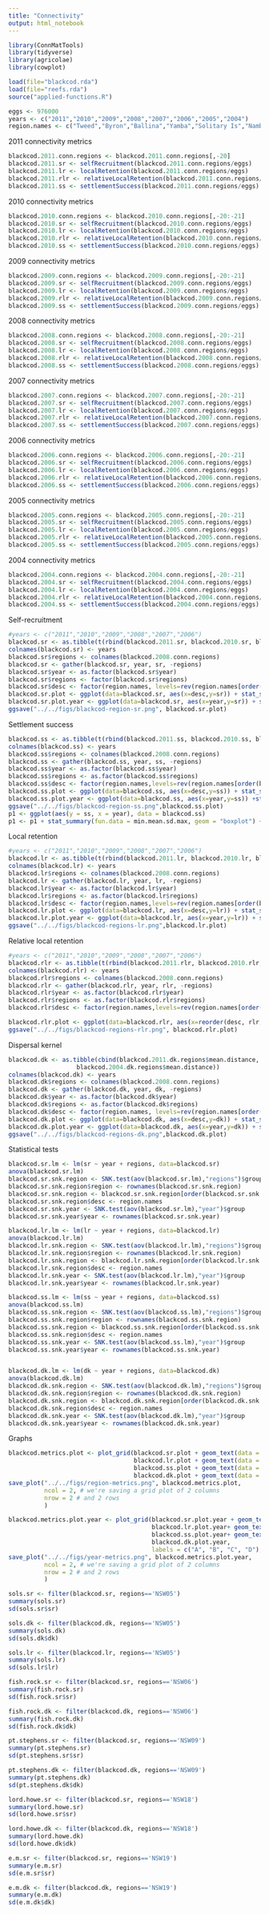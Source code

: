 ```yaml
---
title: "Connectivity"
output: html_notebook
---
```


```r
library(ConnMatTools)
library(tidyverse)
library(agricolae)
library(cowplot)
```

```r
load(file="blackcod.rda")
load(file="reefs.rda")
source("applied-functions.R")
```


```r
eggs <- 976000
years <- c("2011","2010","2009","2008","2007","2006","2005","2004")
region.names <- c("Tweed","Byron","Ballina","Yamba","Solitary Is","Nambucca","Pt Macquarie","Crowdy Bay","Pt Stephens","Newcastle","Sydney","Wollongong","Jervis Bay","Ulladulla","Batemans Bay","Merimbula","Eden","Lord Howe Is","E&M Reefs")
```


2011 connectivity metrics
```r
blackcod.2011.conn.regions <- blackcod.2011.conn.regions[,-20]
blackcod.2011.sr <- selfRecruitment(blackcod.2011.conn.regions/eggs)
blackcod.2011.lr <- localRetention(blackcod.2011.conn.regions/eggs)
blackcod.2011.rlr <- relativeLocalRetention(blackcod.2011.conn.regions/eggs)
blackcod.2011.ss <- settlementSuccess(blackcod.2011.conn.regions/eggs)
```

2010 connectivity metrics
```r
blackcod.2010.conn.regions <- blackcod.2010.conn.regions[,-20:-21]
blackcod.2010.sr <- selfRecruitment(blackcod.2010.conn.regions/eggs)
blackcod.2010.lr <- localRetention(blackcod.2010.conn.regions/eggs)
blackcod.2010.rlr <- relativeLocalRetention(blackcod.2010.conn.regions/eggs)
blackcod.2010.ss <- settlementSuccess(blackcod.2010.conn.regions/eggs)
```

2009 connectivity metrics
```r
blackcod.2009.conn.regions <- blackcod.2009.conn.regions[,-20:-21]
blackcod.2009.sr <- selfRecruitment(blackcod.2009.conn.regions/eggs)
blackcod.2009.lr <- localRetention(blackcod.2009.conn.regions/eggs)
blackcod.2009.rlr <- relativeLocalRetention(blackcod.2009.conn.regions/eggs)
blackcod.2009.ss <- settlementSuccess(blackcod.2009.conn.regions/eggs)
```

2008 connectivity metrics
```r
blackcod.2008.conn.regions <- blackcod.2008.conn.regions[,-20:-21]
blackcod.2008.sr <- selfRecruitment(blackcod.2008.conn.regions/eggs)
blackcod.2008.lr <- localRetention(blackcod.2008.conn.regions/eggs)
blackcod.2008.rlr <- relativeLocalRetention(blackcod.2008.conn.regions/eggs)
blackcod.2008.ss <- settlementSuccess(blackcod.2008.conn.regions/eggs)
```

2007 connectivity metrics
```r
blackcod.2007.conn.regions <- blackcod.2007.conn.regions[,-20:-21]
blackcod.2007.sr <- selfRecruitment(blackcod.2007.conn.regions/eggs)
blackcod.2007.lr <- localRetention(blackcod.2007.conn.regions/eggs)
blackcod.2007.rlr <- relativeLocalRetention(blackcod.2007.conn.regions/eggs)
blackcod.2007.ss <- settlementSuccess(blackcod.2007.conn.regions/eggs)
```

2006 connectivity metrics
```r
blackcod.2006.conn.regions <- blackcod.2006.conn.regions[,-20:-21]
blackcod.2006.sr <- selfRecruitment(blackcod.2006.conn.regions/eggs)
blackcod.2006.lr <- localRetention(blackcod.2006.conn.regions/eggs)
blackcod.2006.rlr <- relativeLocalRetention(blackcod.2006.conn.regions/eggs)
blackcod.2006.ss <- settlementSuccess(blackcod.2006.conn.regions/eggs)
```

2005 connectivity metrics
```r
blackcod.2005.conn.regions <- blackcod.2005.conn.regions[,-20:-21]
blackcod.2005.sr <- selfRecruitment(blackcod.2005.conn.regions/eggs)
blackcod.2005.lr <- localRetention(blackcod.2005.conn.regions/eggs)
blackcod.2005.rlr <- relativeLocalRetention(blackcod.2005.conn.regions/eggs)
blackcod.2005.ss <- settlementSuccess(blackcod.2005.conn.regions/eggs)
```

2004 connectivity metrics
```r
blackcod.2004.conn.regions <- blackcod.2004.conn.regions[,-20:-21]
blackcod.2004.sr <- selfRecruitment(blackcod.2004.conn.regions/eggs)
blackcod.2004.lr <- localRetention(blackcod.2004.conn.regions/eggs)
blackcod.2004.rlr <- relativeLocalRetention(blackcod.2004.conn.regions/eggs)
blackcod.2004.ss <- settlementSuccess(blackcod.2004.conn.regions/eggs)
```

Self-recruitment
```r
#years <- c("2011","2010","2009","2008","2007","2006")
blackcod.sr <- as.tibble(t(rbind(blackcod.2011.sr, blackcod.2010.sr, blackcod.2009.sr, blackcod.2008.sr,blackcod.2007.sr, blackcod.2006.sr,blackcod.2005.sr,blackcod.2004.sr)))
colnames(blackcod.sr) <- years
blackcod.sr$regions <- colnames(blackcod.2008.conn.regions)
blackcod.sr <- gather(blackcod.sr, year, sr, -regions)
blackcod.sr$year <- as.factor(blackcod.sr$year)
blackcod.sr$regions <- factor(blackcod.sr$regions)
blackcod.sr$desc <- factor(region.names, levels=rev(region.names[order(blackcod.sr$regions)]))
blackcod.sr.plot <- ggplot(data=blackcod.sr, aes(x=desc,y=sr)) + stat_summary(fun.data = min.mean.sd.max, geom = "boxplot") + coord_flip() + theme_classic() + labs(x="Source region", y="Self-recruitment")
blackcod.sr.plot.year <- ggplot(data=blackcod.sr, aes(x=year,y=sr)) + stat_summary(fun.data = min.mean.sd.max, geom = "boxplot") + theme_classic() + labs(x="", y="Self-recruitment")
ggsave("../../figs/blackcod-region-sr.png", blackcod.sr.plot)
```

Settlement success
```r

blackcod.ss <- as.tibble(t(rbind(blackcod.2011.ss, blackcod.2010.ss, blackcod.2009.ss, blackcod.2008.ss,blackcod.2007.ss, blackcod.2006.ss,blackcod.2005.ss,blackcod.2004.ss)))
colnames(blackcod.ss) <- years
blackcod.ss$regions <- colnames(blackcod.2008.conn.regions)
blackcod.ss <- gather(blackcod.ss, year, ss, -regions)
blackcod.ss$year <- as.factor(blackcod.ss$year)
blackcod.ss$regions <- as.factor(blackcod.ss$regions)
blackcod.ss$desc <- factor(region.names,levels=rev(region.names[order(blackcod.ss$regions)]))
blackcod.ss.plot <- ggplot(data=blackcod.ss, aes(x=desc,y=ss)) + stat_summary(fun.data = min.mean.sd.max, geom = "boxplot") + theme_classic() + coord_flip() + labs(x="Source region", y="Settlement success")
blackcod.ss.plot.year <- ggplot(data=blackcod.ss, aes(x=year,y=ss)) +stat_summary(fun.data = min.mean.sd.max, geom = "boxplot") + theme_classic() + labs(x="Year", y="Settlement success")
ggsave("../../figs/blackcod-region-ss.png",blackcod.ss.plot)
p1 <- ggplot(aes(y = ss, x = year), data = blackcod.ss)
p1 <- p1 + stat_summary(fun.data = min.mean.sd.max, geom = "boxplot") + geom_jitter(position=position_jitter(width=.2), size=3) + ggtitle("Boxplot con media, 95%CI, valore min. e max.") + xlab("Gruppi") + ylab("Valori") + coord_flip() + theme_bw()
```

Local retention
```r
#years <- c("2011","2010","2009","2008","2007","2006")
blackcod.lr <- as.tibble(t(rbind(blackcod.2011.lr, blackcod.2010.lr, blackcod.2009.lr, blackcod.2008.lr,blackcod.2007.lr, blackcod.2006.lr, blackcod.2005.lr, blackcod.2004.lr)))
colnames(blackcod.lr) <- years
blackcod.lr$regions <- colnames(blackcod.2008.conn.regions)
blackcod.lr <- gather(blackcod.lr, year, lr, -regions)
blackcod.lr$year <- as.factor(blackcod.lr$year)
blackcod.lr$regions <- as.factor(blackcod.lr$regions)
blackcod.lr$desc <- factor(region.names,levels=rev(region.names[order(blackcod.lr$regions)]))
blackcod.lr.plot <- ggplot(data=blackcod.lr, aes(x=desc,y=lr)) + stat_summary(fun.data = min.mean.sd.max, geom = "boxplot") + theme_classic() + coord_flip()+ labs(x="", y="Local retention") 
blackcod.lr.plot.year <- ggplot(data=blackcod.lr, aes(x=year,y=lr)) + stat_summary(fun.data = min.mean.sd.max, geom = "boxplot") +  labs(x="", y="Local retention") + theme_classic()
ggsave("../../figs/blackcod-regions-lr.png",blackcod.lr.plot)
```

Relative local retention
```r
#years <- c("2011","2010","2009","2008","2007","2006")
blackcod.rlr <- as.tibble(t(rbind(blackcod.2011.rlr, blackcod.2010.rlr, blackcod.2009.rlr, blackcod.2008.rlr,blackcod.2007.rlr, blackcod.2006.rlr, blackcod.2005.rlr, blackcod.2004.rlr)))
colnames(blackcod.rlr) <- years
blackcod.rlr$regions <- colnames(blackcod.2008.conn.regions)
blackcod.rlr <- gather(blackcod.rlr, year, rlr, -regions)
blackcod.rlr$year <- as.factor(blackcod.rlr$year)
blackcod.rlr$regions <- as.factor(blackcod.rlr$regions)
blackcod.rlr$desc <- factor(region.names,levels=rev(region.names[order(blackcod.rlr$regions)]))

blackcod.rlr.plot <- ggplot(data=blackcod.rlr, aes(x=reorder(desc, rlr, FUN=mean),y=rlr)) + geom_boxplot() + coord_flip() + theme_bw() + labs(x="Local retention (%)")
ggsave("../../figs/blackcod-regions-rlr.png", blackcod.rlr.plot)
```

Dispersal kernel
```r
blackcod.dk <- as.tibble(cbind(blackcod.2011.dk.regions$mean.distance, blackcod.2010.dk.regions$mean.distance, blackcod.2009.dk.regions$mean.distance, blackcod.2008.dk.regions$mean.distance,blackcod.2007.dk.regions$mean.distance,blackcod.2006.dk.regions$mean.distance,blackcod.2005.dk.regions$mean.distance, 
                   blackcod.2004.dk.regions$mean.distance))
colnames(blackcod.dk) <- years
blackcod.dk$regions <- colnames(blackcod.2008.conn.regions)
blackcod.dk <- gather(blackcod.dk, year, dk, -regions)
blackcod.dk$year <- as.factor(blackcod.dk$year)
blackcod.dk$regions <- as.factor(blackcod.dk$regions)
blackcod.dk$desc <- factor(region.names, levels=rev(region.names[order(blackcod.dk$regions)]))
blackcod.dk.plot <- ggplot(data=blackcod.dk, aes(x=desc,y=dk)) + stat_summary(fun.data = min.mean.sd.max, geom = "boxplot") + theme_classic() + coord_flip() + labs(x="", y="Dispersal distance (km)")
blackcod.dk.plot.year <- ggplot(data=blackcod.dk, aes(x=year,y=dk)) + stat_summary(fun.data = min.mean.sd.max, geom = "boxplot") + theme_classic() + labs(x="Year", y="Dispersal distance (km)")
ggsave("../../figs/blackcod-regions-dk.png",blackcod.dk.plot)
```


Statistical tests
```r

blackcod.sr.lm <- lm(sr ~ year + regions, data=blackcod.sr)
anova(blackcod.sr.lm)
blackcod.sr.snk.region <- SNK.test(aov(blackcod.sr.lm),"regions")$group
blackcod.sr.snk.region$region <- rownames(blackcod.sr.snk.region)
blackcod.sr.snk.region <- blackcod.sr.snk.region[order(blackcod.sr.snk.region$region),]
blackcod.sr.snk.region$desc <- region.names
blackcod.sr.snk.year <- SNK.test(aov(blackcod.sr.lm),"year")$group
blackcod.sr.snk.year$year <- rownames(blackcod.sr.snk.year)

blackcod.lr.lm <- lm(lr ~ year + regions, data=blackcod.lr)
anova(blackcod.lr.lm)
blackcod.lr.snk.region <- SNK.test(aov(blackcod.lr.lm),"regions")$group
blackcod.lr.snk.region$region <- rownames(blackcod.lr.snk.region)
blackcod.lr.snk.region <- blackcod.lr.snk.region[order(blackcod.lr.snk.region$region),]
blackcod.lr.snk.region$desc <- region.names
blackcod.lr.snk.year <- SNK.test(aov(blackcod.lr.lm),"year")$group
blackcod.lr.snk.year$year <- rownames(blackcod.lr.snk.year)

blackcod.ss.lm <- lm(ss ~ year + regions, data=blackcod.ss)
anova(blackcod.ss.lm)
blackcod.ss.snk.region <- SNK.test(aov(blackcod.ss.lm),"regions")$group
blackcod.ss.snk.region$region <- rownames(blackcod.ss.snk.region)
blackcod.ss.snk.region <- blackcod.ss.snk.region[order(blackcod.ss.snk.region$region),]
blackcod.ss.snk.region$desc <- region.names
blackcod.ss.snk.year <- SNK.test(aov(blackcod.ss.lm),"year")$group
blackcod.ss.snk.year$year <- rownames(blackcod.ss.snk.year)


blackcod.dk.lm <- lm(dk ~ year + regions, data=blackcod.dk)
anova(blackcod.dk.lm)
blackcod.dk.snk.region <- SNK.test(aov(blackcod.dk.lm),"regions")$group
blackcod.dk.snk.region$region <- rownames(blackcod.dk.snk.region)
blackcod.dk.snk.region <- blackcod.dk.snk.region[order(blackcod.dk.snk.region$region),]
blackcod.dk.snk.region$desc <- region.names
blackcod.dk.snk.year <- SNK.test(aov(blackcod.dk.lm),"year")$group
blackcod.dk.snk.year$year <- rownames(blackcod.dk.snk.year)


```

Graphs
```r

blackcod.metrics.plot <- plot_grid(blackcod.sr.plot + geom_text(data = blackcod.sr.snk.region, aes(x = desc, y=1.05, label = groups)), 
                                   blackcod.lr.plot + geom_text(data = blackcod.lr.snk.region, aes(x = desc, y=0.0101, label = groups)), 
                                   blackcod.ss.plot + geom_text(data = blackcod.ss.snk.region, aes(x = desc, y=0.015, label = groups)), 
                                   blackcod.dk.plot + geom_text(data = blackcod.dk.snk.region, aes(x = desc, y=1525, label = groups)), labels = c("A", "B", "C", "D"), ncol = 2, nrow=2, align="hv")
save_plot("../../figs/region-metrics.png", blackcod.metrics.plot,
          ncol = 2, # we're saving a grid plot of 2 columns
          nrow = 2 # and 2 rows
          )

blackcod.metrics.plot.year <- plot_grid(blackcod.sr.plot.year + geom_text(data = blackcod.sr.snk.year, aes(x = year, y=1.05, label = groups)), 
                                        blackcod.lr.plot.year+ geom_text(data = blackcod.lr.snk.year, aes(x = year, y=0.0101, label = groups)), 
                                        blackcod.ss.plot.year+ geom_text(data = blackcod.ss.snk.year, aes(x = year, y=0.015, label = groups)), 
                                        blackcod.dk.plot.year, 
                                        labels = c("A", "B", "C", "D"), ncol = 2, nrow=2, align="hv")
save_plot("../../figs/year-metrics.png", blackcod.metrics.plot.year,
          ncol = 2, # we're saving a grid plot of 2 columns
          nrow = 2 # and 2 rows
          )
```


```r
sols.sr <- filter(blackcod.sr, regions=='NSW05')
summary(sols.sr)
sd(sols.sr$sr)

sols.dk <- filter(blackcod.dk, regions=='NSW05')
summary(sols.dk)
sd(sols.dk$dk)

sols.lr <- filter(blackcod.lr, regions=='NSW05')
summary(sols.lr)
sd(sols.lr$lr)

```

```r
fish.rock.sr <- filter(blackcod.sr, regions=='NSW06')
summary(fish.rock.sr)
sd(fish.rock.sr$sr)

fish.rock.dk <- filter(blackcod.dk, regions=='NSW06')
summary(fish.rock.dk)
sd(fish.rock.dk$dk)

```


```r
pt.stephens.sr <- filter(blackcod.sr, regions=='NSW09')
summary(pt.stephens.sr)
sd(pt.stephens.sr$sr)

pt.stephens.dk <- filter(blackcod.dk, regions=='NSW09')
summary(pt.stephens.dk)
sd(pt.stephens.dk$dk)

```

```r
lord.howe.sr <- filter(blackcod.sr, regions=='NSW18')
summary(lord.howe.sr)
sd(lord.howe.sr$sr)

lord.howe.dk <- filter(blackcod.dk, regions=='NSW18')
summary(lord.howe.dk)
sd(lord.howe.dk$dk)

```

```r
e.m.sr <- filter(blackcod.sr, regions=='NSW19')
summary(e.m.sr)
sd(e.m.sr$sr)

e.m.dk <- filter(blackcod.dk, regions=='NSW19')
summary(e.m.dk)
sd(e.m.dk$dk)

```
